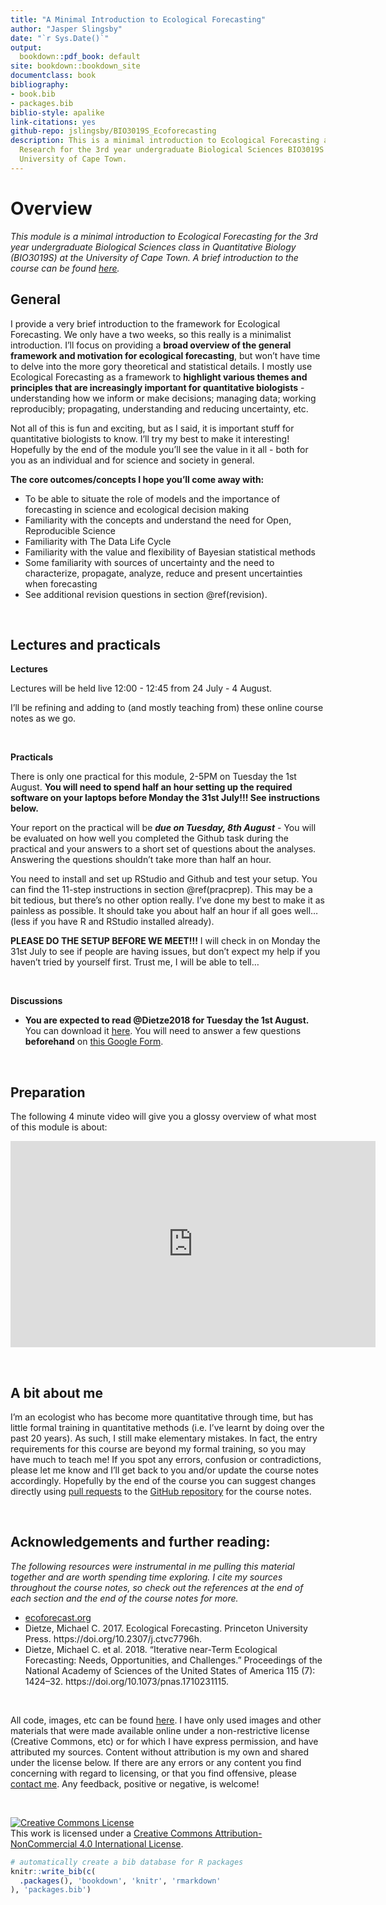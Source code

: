 ```yaml
--- 
title: "A Minimal Introduction to Ecological Forecasting"
author: "Jasper Slingsby"
date: "`r Sys.Date()`"
output:
  bookdown::pdf_book: default
site: bookdown::bookdown_site
documentclass: book
bibliography:
- book.bib
- packages.bib
biblio-style: apalike
link-citations: yes
github-repo: jslingsby/BIO3019S_Ecoforecasting
description: This is a minimal introduction to Ecological Forecasting and Reproducible
  Research for the 3rd year undergraduate Biological Sciences BIO3019S class at the
  University of Cape Town.
---
```


# Overview

_This module is a minimal introduction to Ecological Forecasting for the 3rd year undergraduate Biological Sciences class in Quantitative Biology (BIO3019S) at the University of Cape Town. A brief introduction to the course can be found [here](presentations/0_QuantitativeBiology.html)._

## General

I provide a very brief introduction to the framework for Ecological Forecasting. We only have a two weeks, so this really is a minimalist introduction. I'll focus on providing a **broad overview of the general framework and motivation for ecological forecasting**, but won't have time to delve into the more gory theoretical and statistical details. I mostly use Ecological Forecasting as a framework to **highlight various themes and principles that are increasingly important for quantitative biologists** - understanding how we inform or make decisions; managing data; working reproducibly; propagating, understanding and reducing uncertainty, etc.

Not all of this is fun and exciting, but as I said, it is important stuff for quantitative biologists to know. I'll try my best to make it interesting! Hopefully by the end of the module you'll see the value in it all - both for you as an individual and for science and society in general.

**The core outcomes/concepts I hope you'll come away with:**

* To be able to situate the role of models and the importance of forecasting in science and ecological decision making
* Familiarity with the concepts and understand the need for Open, Reproducible Science
* Familiarity with The Data Life Cycle
* Familiarity with the value and flexibility of Bayesian statistical methods
* Some familiarity with sources of uncertainty and the need to characterize, propagate, analyze, reduce and present uncertainties when forecasting
* See additional revision questions in section \@ref(revision).

<br>

## Lectures and practicals

**Lectures** 

Lectures will be held live 12:00 - 12:45 from 24 July - 4 August.

I'll be refining and adding to (and mostly teaching from) these online course notes as we go.

<br>

**Practicals**

There is only one practical for this module, 2-5PM on Tuesday the 1st August. **You will need to spend half an hour setting up the required software on your laptops before Monday the 31st July!!! See instructions below.**

Your report on the practical will be ***due on Tuesday, 8th August*** - You will be evaluated on how well you completed the Github task during the practical and your answers to a short set of questions about the analyses. Answering the questions shouldn't take more than half an hour.

You need to install and set up RStudio and Github and test your setup. You can find the 11-step instructions in section \@ref(pracprep). This may be a bit tedious, but there's no other option really. I've done my best to make it as painless as possible. It should take you about half an hour if all goes well... (less if you have R and RStudio installed already).

**PLEASE DO THE SETUP BEFORE WE MEET!!!** I will check in on Monday the 31st July to see if people are having issues, but don't expect my help if you haven't tried by yourself first. Trust me, I will be able to tell...

<br>

**Discussions**

- **You are expected to read @Dietze2018 for Tuesday the 1st August.** You can download it [here](http://dx.doi.org/10.1073/pnas.1710231115). You will need to answer a few questions **beforehand** on [this Google Form](https://forms.gle/sSgopTfXSrzWBM2t5).

<br>

## Preparation

The following 4 minute video will give you a glossy overview of what most of this module is about:

<iframe width="584" height="330" src="https://www.youtube.com/embed/Lgi_e7N-C8E" title="YouTube video player" frameborder="0" allow="accelerometer; autoplay; clipboard-write; encrypted-media; gyroscope; picture-in-picture" allowfullscreen></iframe>


<br>

## A bit about me

I'm an ecologist who has become more quantitative through time, but has little formal training in quantitative methods (i.e. I've learnt by doing over the past 20 years). As such, I still make elementary mistakes. In fact, the entry requirements for this course are beyond my formal training, so you may have much to teach me! If you spot any errors, confusion or contradictions, please let me know and I'll get back to you and/or update the course notes accordingly. Hopefully by the end of the course you can suggest changes directly using [pull requests](https://docs.github.com/en/github/collaborating-with-pull-requests/proposing-changes-to-your-work-with-pull-requests/creating-a-pull-request) to the [GitHub repository](https://github.com/jslingsby/BIO3019S_Ecoforecasting) for the course notes.

<br>

## Acknowledgements and further reading:

_The following resources were instrumental in me pulling this material together and are worth spending time exploring. I cite my sources throughout the course notes, so check out the references at the end of each section and the end of the course notes for more._

* [ecoforecast.org](https://ecoforecast.org/)
* Dietze, Michael C. 2017. Ecological Forecasting. Princeton University Press. https://doi.org/10.2307/j.ctvc7796h.
* Dietze, Michael C. et al. 2018. “Iterative near-Term Ecological Forecasting: Needs, Opportunities, and Challenges.” Proceedings of the National Academy of Sciences of the United States of America 115 (7): 1424–32. https://doi.org/10.1073/pnas.1710231115.

<br>

All code, images, etc can be found [here](https://github.com/jslingsby/BIO3019S_Ecoforecasting). I have only used images and other materials that were made available online under a non-restrictive license (Creative Commons, etc) or for which I have express permission, and have attributed my sources. Content without attribution is my own and shared under the license below. If there are any errors or any content you find concerning with regard to licensing, or that you find offensive, please [contact me](https://www.ecologi.st/contact/). Any feedback, positive or negative, is welcome!

<br>

<a rel="license" href="http://creativecommons.org/licenses/by-nc/4.0/"><img alt="Creative Commons License" style="border-width:0" src="https://i.creativecommons.org/l/by-nc/4.0/88x31.png" /></a><br />This work is licensed under a <a rel="license" href="http://creativecommons.org/licenses/by-nc/4.0/">Creative Commons Attribution-NonCommercial 4.0 International License</a>.




```r
# automatically create a bib database for R packages
knitr::write_bib(c(
  .packages(), 'bookdown', 'knitr', 'rmarkdown'
), 'packages.bib')
```
